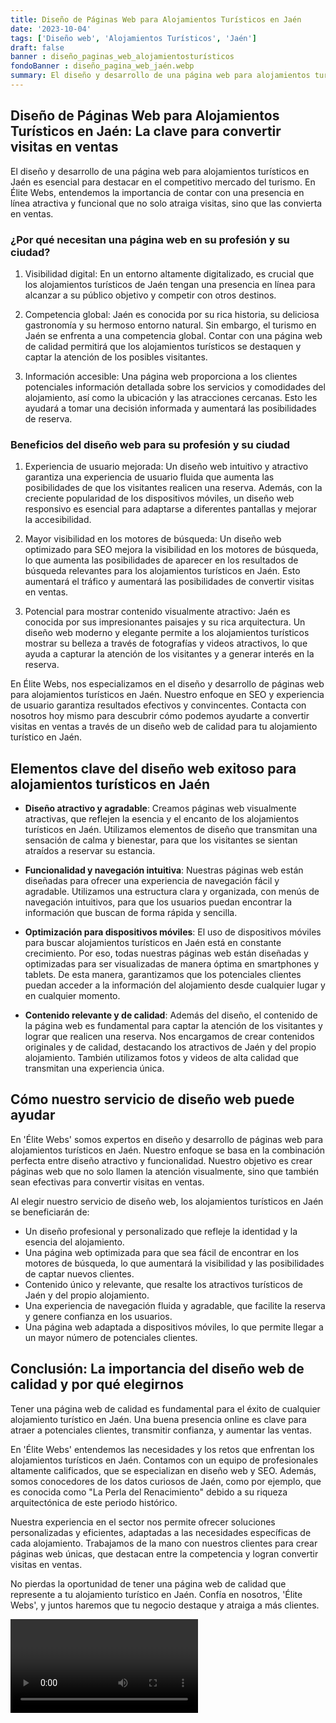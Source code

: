 ```yaml
---
title: Diseño de Páginas Web para Alojamientos Turísticos en Jaén
date: '2023-10-04'
tags: ['Diseño web', 'Alojamientos Turísticos', 'Jaén']
draft: false
banner : diseño_paginas_web_alojamientosturísticos
fondoBanner : diseño_pagina_web_jaén.webp
summary: El diseño y desarrollo de una página web para alojamientos turísticos en Jaén es esencial para destacar en el competitivo mercado del turismo. En Élite Webs, entendemos la importancia de contar con una presencia en línea atractiva y funcional que no solo atraiga visitas, sino que las convierta en ventas.
---
```


## Diseño de Páginas Web para Alojamientos Turísticos en Jaén: La clave para convertir visitas en ventas

El diseño y desarrollo de una página web para alojamientos turísticos en Jaén es esencial para destacar en el competitivo mercado del turismo. En Élite Webs, entendemos la importancia de contar con una presencia en línea atractiva y funcional que no solo atraiga visitas, sino que las convierta en ventas.

### ¿Por qué necesitan una página web en su profesión y su ciudad?

1. Visibilidad digital: En un entorno altamente digitalizado, es crucial que los alojamientos turísticos de Jaén tengan una presencia en línea para alcanzar a su público objetivo y competir con otros destinos.

2. Competencia global: Jaén es conocida por su rica historia, su deliciosa gastronomía y su hermoso entorno natural. Sin embargo, el turismo en Jaén se enfrenta a una competencia global. Contar con una página web de calidad permitirá que los alojamientos turísticos se destaquen y captar la atención de los posibles visitantes.

3. Información accesible: Una página web proporciona a los clientes potenciales información detallada sobre los servicios y comodidades del alojamiento, así como la ubicación y las atracciones cercanas. Esto les ayudará a tomar una decisión informada y aumentará las posibilidades de reserva.

### Beneficios del diseño web para su profesión y su ciudad

1. Experiencia de usuario mejorada: Un diseño web intuitivo y atractivo garantiza una experiencia de usuario fluida que aumenta las posibilidades de que los visitantes realicen una reserva. Además, con la creciente popularidad de los dispositivos móviles, un diseño web responsivo es esencial para adaptarse a diferentes pantallas y mejorar la accesibilidad.

2. Mayor visibilidad en los motores de búsqueda: Un diseño web optimizado para SEO mejora la visibilidad en los motores de búsqueda, lo que aumenta las posibilidades de aparecer en los resultados de búsqueda relevantes para los alojamientos turísticos en Jaén. Esto aumentará el tráfico y aumentará las posibilidades de convertir visitas en ventas.

3. Potencial para mostrar contenido visualmente atractivo: Jaén es conocida por sus impresionantes paisajes y su rica arquitectura. Un diseño web moderno y elegante permite a los alojamientos turísticos mostrar su belleza a través de fotografías y videos atractivos, lo que ayuda a capturar la atención de los visitantes y a generar interés en la reserva.

En Élite Webs, nos especializamos en el diseño y desarrollo de páginas web para alojamientos turísticos en Jaén. Nuestro enfoque en SEO y experiencia de usuario garantiza resultados efectivos y convincentes. Contacta con nosotros hoy mismo para descubrir cómo podemos ayudarte a convertir visitas en ventas a través de un diseño web de calidad para tu alojamiento turístico en Jaén.

<GifSeo />

<Cta />

## Elementos clave del diseño web exitoso para alojamientos turísticos en Jaén

- **Diseño atractivo y agradable**: Creamos páginas web visualmente atractivas, que reflejen la esencia y el encanto de los alojamientos turísticos en Jaén. Utilizamos elementos de diseño que transmitan una sensación de calma y bienestar, para que los visitantes se sientan atraídos a reservar su estancia.

- **Funcionalidad y navegación intuitiva**: Nuestras páginas web están diseñadas para ofrecer una experiencia de navegación fácil y agradable. Utilizamos una estructura clara y organizada, con menús de navegación intuitivos, para que los usuarios puedan encontrar la información que buscan de forma rápida y sencilla.

- **Optimización para dispositivos móviles**: El uso de dispositivos móviles para buscar alojamientos turísticos en Jaén está en constante crecimiento. Por eso, todas nuestras páginas web están diseñadas y optimizadas para ser visualizadas de manera óptima en smartphones y tablets. De esta manera, garantizamos que los potenciales clientes puedan acceder a la información del alojamiento desde cualquier lugar y en cualquier momento.

- **Contenido relevante y de calidad**: Además del diseño, el contenido de la página web es fundamental para captar la atención de los visitantes y lograr que realicen una reserva. Nos encargamos de crear contenidos originales y de calidad, destacando los atractivos de Jaén y del propio alojamiento. También utilizamos fotos y videos de alta calidad que transmitan una experiencia única.

## Cómo nuestro servicio de diseño web puede ayudar

En 'Élite Webs' somos expertos en diseño y desarrollo de páginas web para alojamientos turísticos en Jaén. Nuestro enfoque se basa en la combinación perfecta entre diseño atractivo y funcionalidad. Nuestro objetivo es crear páginas web que no solo llamen la atención visualmente, sino que también sean efectivas para convertir visitas en ventas.

Al elegir nuestro servicio de diseño web, los alojamientos turísticos en Jaén se beneficiarán de:

- Un diseño profesional y personalizado que refleje la identidad y la esencia del alojamiento.
- Una página web optimizada para que sea fácil de encontrar en los motores de búsqueda, lo que aumentará la visibilidad y las posibilidades de captar nuevos clientes.
- Contenido único y relevante, que resalte los atractivos turísticos de Jaén y del propio alojamiento.
- Una experiencia de navegación fluida y agradable, que facilite la reserva y genere confianza en los usuarios.
- Una página web adaptada a dispositivos móviles, lo que permite llegar a un mayor número de potenciales clientes.

## Conclusión: La importancia del diseño web de calidad y por qué elegirnos

Tener una página web de calidad es fundamental para el éxito de cualquier alojamiento turístico en Jaén. Una buena presencia online es clave para atraer a potenciales clientes, transmitir confianza, y aumentar las ventas.

En 'Élite Webs' entendemos las necesidades y los retos que enfrentan los alojamientos turísticos en Jaén. Contamos con un equipo de profesionales altamente calificados, que se especializan en diseño web y SEO. Además, somos conocedores de los datos curiosos de Jaén, como por ejemplo, que es conocida como "La Perla del Renacimiento" debido a su riqueza arquitectónica de este periodo histórico.

Nuestra experiencia en el sector nos permite ofrecer soluciones personalizadas y eficientes, adaptadas a las necesidades específicas de cada alojamiento. Trabajamos de la mano con nuestros clientes para crear páginas web únicas, que destacan entre la competencia y logran convertir visitas en ventas.

No pierdas la oportunidad de tener una página web de calidad que represente a tu alojamiento turístico en Jaén. Confía en nosotros, 'Élite Webs', y juntos haremos que tu negocio destaque y atraiga a más clientes.

<Video />

<CtaBot job='Alojamientos Turísticos' city='Jaén'/>

<Gmaps query='Jaén+españa+maps' />